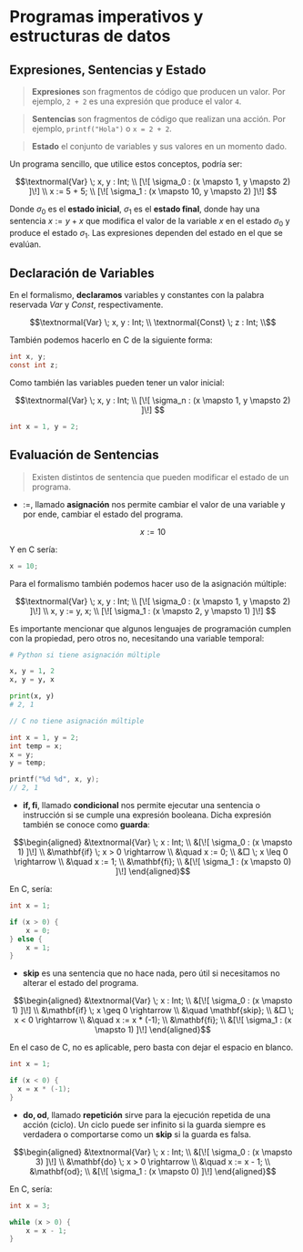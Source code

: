 # Programas imperativos y estructuras de datos

## Expresiones, Sentencias y Estado

> **Expresiones** son fragmentos de código que producen un valor. Por ejemplo, `2 + 2` es una expresión que produce el valor `4`.

> **Sentencias** son fragmentos de código que realizan una acción. Por ejemplo, `printf("Hola")` o `x = 2 + 2`. 

> **Estado** el conjunto de variables y sus valores en un momento dado.

Un programa sencillo, que utilice estos conceptos, podría ser: 

```math 
\textnormal{Var} \; x, y : Int; \\
[\![ \sigma_0 : (x \mapsto 1, y \mapsto 2) ]\!] \\
x := 5 + 5; \\
[\![ \sigma_1 : (x \mapsto 10, y \mapsto 2) ]\!] 
```

Donde $\sigma_0$ es el **estado inicial**, $\sigma_1$ es el **estado final**, donde hay una sentencia $x := y + x$ que modifica el valor de la variable $x$ en el estado $\sigma_0$ y produce el estado $\sigma_1$. Las expresiones dependen del estado en el que se evalúan.

## Declaración de Variables

En el formalismo, **declaramos** variables y constantes con la palabra reservada $Var$ y $Const$, respectivamente. 

```math
\textnormal{Var} \; x, y : Int; \\
\textnormal{Const} \; z : Int; \\
```

También podemos hacerlo en C de la siguiente forma: 

```c
int x, y;
const int z;
```

Como también las variables pueden tener un valor inicial: 

```math
\textnormal{Var} \; x, y : Int; \\
[\![ \sigma_n : (x \mapsto 1, y \mapsto 2) ]\!] 
```

```c
int x = 1, y = 2;
```

## Evaluación de Sentencias 

> Existen distintos de sentencia que pueden modificar el estado de un programa.

- $:=$, llamado **asignación** nos permite cambiar el valor de una variable y por ende, cambiar el estado del programa.

```math
x:=10
```

Y en C sería: 

```c
x = 10;
```

Para el formalismo también podemos hacer uso de la asignación múltiple:

```math
\textnormal{Var} \; x, y : Int; \\
[\![ \sigma_0 : (x \mapsto 1, y \mapsto 2) ]\!] \\
x, y := y, x; \\
[\![ \sigma_1 : (x \mapsto 2, y \mapsto 1) ]\!] 
```

Es importante mencionar que algunos lenguajes de programación cumplen con la propiedad, pero otros no, necesitando una variable temporal: 

```py 
# Python si tiene asignación múltiple

x, y = 1, 2
x, y = y, x

print(x, y) 
# 2, 1
```

```c
// C no tiene asignación múltiple

int x = 1, y = 2;
int temp = x;
x = y;
y = temp;

printf("%d %d", x, y);
// 2, 1
```

- $\mathbf{if, fi}$, llamado **condicional** nos permite ejecutar una sentencia o instrucción si se cumple una expresión booleana. Dicha expresión también se conoce como **guarda**:

```math
\begin{aligned}
&\textnormal{Var} \; x : Int; \\
&[\![ \sigma_0 : (x \mapsto 1) ]\!] \\
&\mathbf{if} \; x > 0 \rightarrow \\
&\quad x := 0; \\
&□ \; x \leq 0 \rightarrow \\
&\quad x := 1; \\
&\mathbf{fi}; \\
&[\![ \sigma_1 : (x \mapsto 0) ]\!] 
\end{aligned}
```

En C, sería: 

```c
int x = 1;

if (x > 0) {
    x = 0;
} else {
    x = 1;
}
```

- $\mathbf{skip}$ es una sentencia que no hace nada, pero útil si necesitamos no alterar el estado del programa.

```math
\begin{aligned}
&\textnormal{Var} \; x : Int; \\
&[\![ \sigma_0 : (x \mapsto 1) ]\!] \\
&\mathbf{if} \; x \geq 0 \rightarrow \\
&\quad \mathbf{skip}; \\
&□ \; x < 0 \rightarrow \\
&\quad x := x * (-1); \\
&\mathbf{fi}; \\
&[\![ \sigma_1 : (x \mapsto 1) ]\!] 
\end{aligned}
```

En el caso de C, no es aplicable, pero basta con dejar el espacio en blanco.

```c 
int x = 1;

if (x < 0) {
  x = x * (-1);
}
```

- $\mathbf{do, od}$, llamado **repetición** sirve para la ejecución repetida de una acción (ciclo). Un ciclo puede ser infinito si la guarda siempre es verdadera o comportarse como un $\mathbf{skip}$ si la guarda es falsa.

```math
\begin{aligned}
&\textnormal{Var} \; x : Int; \\
&[\![ \sigma_0 : (x \mapsto 3) ]\!] \\
&\mathbf{do} \; x > 0 \rightarrow \\
&\quad x := x - 1; \\
&\mathbf{od}; \\
&[\![ \sigma_1 : (x \mapsto 0) ]\!]
\end{aligned}
```

En C, sería: 

```c
int x = 3;

while (x > 0) {
    x = x - 1;
}
```